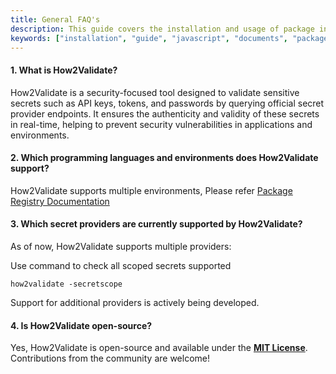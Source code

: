 ```yaml
---
title: General FAQ's
description: This guide covers the installation and usage of package in JavaScript.
keywords: ["installation", "guide", "javascript", "documents", "packages", "python", "docker", "commandlineinterface", "cli" ]
---
```



#### 1. What is How2Validate?
How2Validate is a security-focused tool designed to validate sensitive secrets such as API keys, tokens, and passwords by querying official secret provider endpoints. It ensures the authenticity and validity of these secrets in real-time, helping to prevent security vulnerabilities in applications and environments.

#### 2. Which programming languages and environments does How2Validate support?
How2Validate supports multiple environments, Please refer [Package Registry Documentation](../../docs/introduction/installation)
    

#### 3. Which secret providers are currently supported by How2Validate?
As of now, How2Validate supports multiple providers:

Use command to check all scoped secrets supported

`how2validate -secretscope`

Support for additional providers is actively being developed.


#### 4. Is How2Validate open-source?
Yes, How2Validate is open-source and available under the [**MIT License**](https://github.com/Blackplums/how2validate/tree/develop/package?tab=MIT-1-ov-file). Contributions from the community are welcome!